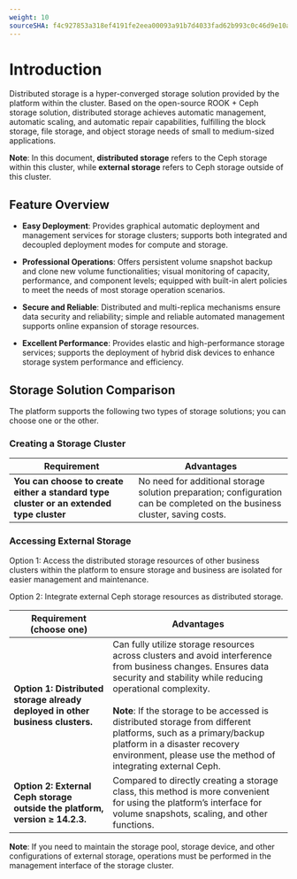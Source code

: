```yaml
---
weight: 10
sourceSHA: f4c927853a318ef4191fe2eea00093a91b7d4033fad62b993c0c46d9e10aeb54
---
```


# Introduction

Distributed storage is a hyper-converged storage solution provided by the platform within the cluster. Based on the open-source ROOK + Ceph storage solution, distributed storage achieves automatic management, automatic scaling, and automatic repair capabilities, fulfilling the block storage, file storage, and object storage needs of small to medium-sized applications.

**Note**: In this document, **distributed storage** refers to the Ceph storage within this cluster, while **external storage** refers to Ceph storage outside of this cluster.

## Feature Overview

- **Easy Deployment**: Provides graphical automatic deployment and management services for storage clusters; supports both integrated and decoupled deployment modes for compute and storage.

- **Professional Operations**: Offers persistent volume snapshot backup and clone new volume functionalities; visual monitoring of capacity, performance, and component levels; equipped with built-in alert policies to meet the needs of most storage operation scenarios.

- **Secure and Reliable**: Distributed and multi-replica mechanisms ensure data security and reliability; simple and reliable automated management supports online expansion of storage resources.

- **Excellent Performance**: Provides elastic and high-performance storage services; supports the deployment of hybrid disk devices to enhance storage system performance and efficiency.

## Storage Solution Comparison

The platform supports the following two types of storage solutions; you can choose one or the other.

### Creating a Storage Cluster

| Requirement                              | Advantages                                                |
| ----------------------------------- | ------------------------------------------------------- |
| **You can choose to create either a standard type cluster or an extended type cluster** | No need for additional storage solution preparation; configuration can be completed on the business cluster, saving costs. |

### Accessing External Storage

Option 1: Access the distributed storage resources of other business clusters within the platform to ensure storage and business are isolated for easier management and maintenance.

Option 2: Integrate external Ceph storage resources as distributed storage.

| Requirement (choose one)                       | Advantages                                                                                   |
| ----------------------------------- | --------------------------------------------------------------------------------------- |
| **Option 1: Distributed storage already deployed in other business clusters.** | Can fully utilize storage resources across clusters and avoid interference from business changes. Ensures data security and stability while reducing operational complexity.<br /><br /> **Note**: If the storage to be accessed is distributed storage from different platforms, such as a primary/backup platform in a disaster recovery environment, please use the method of integrating external Ceph. |
| **Option 2: External Ceph storage outside the platform, version ≥ 14.2.3.** | Compared to directly creating a storage class, this method is more convenient for using the platform’s interface for volume snapshots, scaling, and other functions. |

**Note**: If you need to maintain the storage pool, storage device, and other configurations of external storage, operations must be performed in the management interface of the storage cluster.
